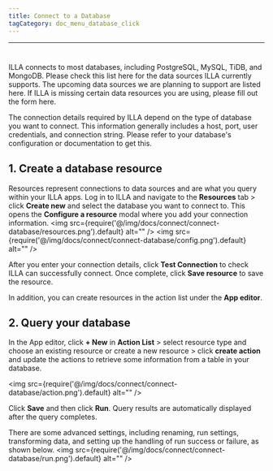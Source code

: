 ```yaml
---
title: Connect to a Database
tagCategory: doc_menu_database_click
---
```

---

# <Heading hidden>Connect to a database</Heading>

ILLA connects to most databases, including PostgreSQL, MySQL, TiDB, and MongoDB. Please check this list here for the data sources ILLA currently supports. The upcoming data sources we are planning to support are listed here. If ILLA is missing certain data resources you are using, please fill out the form here.

The connection details required by ILLA depend on the type of database you want to connect. This information generally includes a host, port, user credentials, and connection string. Please refer to your database's configuration or documentation to get this.

## 1. Create a database resource

Resources represent connections to data sources and are what you query within your ILLA apps. Log in to ILLA and navigate to the **Resources** tab > click **Create new** and select the database you want to connect to. This opens the **Configure a resource** modal where you add your connection information.
<img
  src={require('@/img/docs/connect/connect-database/resources.png').default}
  alt=""
/>
<img
  src={require('@/img/docs/connect/connect-database/config.png').default}
  alt=""
/>

After you enter your connection details, click **Test Connection** to check ILLA can successfully connect. Once complete, click **Save resource** to save the resource.

In addition, you can create resources in the action list under the **App editor**.

## 2. Query your database

In the App editor, click **+ New** in **Action List** > select resource type and choose an existing resource or create a new resource > click **create action** and update the actions to retrieve some information from a table in your database.

<img
  src={require('@/img/docs/connect/connect-database/action.png').default}
  alt=""
/>

Click **Save** and then click **Run**. Query results are automatically displayed after the query completes.

There are some advanced settings, including renaming, run settings, transforming data, and setting up the handling of run success or failure, as shown below.
<img
  src={require('@/img/docs/connect/connect-database/run.png').default}
  alt=""
/>
